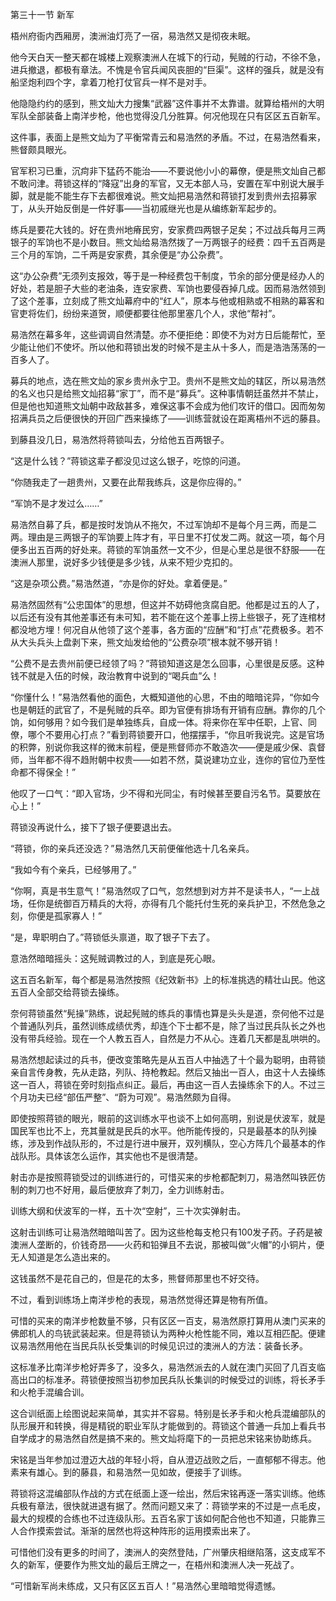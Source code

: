 

第三十一节 新军

梧州府衙内西厢房，澳洲油灯亮了一宿，易浩然又是彻夜未眠。

他今天白天一整天都在城楼上观察澳洲人在城下的行动，髡贼的行动，不徐不急，进兵撤退，都极有章法。不愧是令官兵闻风丧胆的“巨渠”。这样的强兵，就是没有船坚炮利四个字，拿着刀枪打仗官兵一样不是对手。

他隐隐约约的感到，熊文灿大力搜集“武器”这件事并不太靠谱。就算给梧州的大明军队全部装备上南洋步枪，他也觉得没几分胜算。何况他现在只有区区五百新军。

这件事，表面上是熊文灿为了平衡常青云和易浩然的矛盾。不过，在易浩然看来，熊督颇具眼光。

官军积习已重，沉疴非下猛药不能治――不要说他小小的幕僚，便是熊文灿自己都不敢问津。蒋锁这样的“降寇”出身的军官，又无本部人马，安置在军中别说大展手脚，就是能不能生存下去都很难说。熊文灿把易浩然和蒋锁打发到贵州去招募家丁，从头开始反倒是一件好事――当初戚继光也是从编练新军起步的。

练兵是要花大钱的。好在贵州地瘠民穷，安家费四两银子足矣；不过战兵每月三两银子的军饷也不是小数目。熊文灿给易浩然拨了一万两银子的经费：四千五百两是三个月的军饷，二千两是安家费，其余便是“办公杂费”。

这“办公杂费”无须列支报效，等于是一种经费包干制度，节余的部分便是经办人的好处，若是胆子大些的老油条，连安家费、军饷也要侵吞掉几成。因而易浩然领到了这个差事，立刻成了熊文灿幕府中的“红人”，原本与他或相熟或不相熟的幕客和官吏将佐们，纷纷来道贺，顺便都要往他那里塞几个人，求他“帮衬”。

易浩然在幕多年，这些调调自然清楚。亦不便拒绝：即使不为对方日后能帮忙，至少能让他们不使坏。所以他和蒋锁出发的时候不是主从十多人，而是浩浩荡荡的一百多人了。

募兵的地点，选在熊文灿的家乡贵州永宁卫。贵州不是熊文灿的辖区，所以易浩然的名义也只是给熊文灿招募“家丁”，而不是“募兵”。这种事情朝廷虽然并不禁止，但是他也知道熊文灿朝中政敌甚多，难保这事不会成为他们攻讦的借口。因而匆匆招满兵员之后便很快的开回广西来操练了――训练营就设在距离梧州不远的藤县。

到藤县没几日，易浩然将蒋锁叫去，分给他五百两银子。

“这是什么钱？”蒋锁这辈子都没见过这么银子，吃惊的问道。

“你随我走了一趟贵州，又要在此帮我练兵，这是你应得的。”

“军饷不是才发过么……”

易浩然自募了兵，都是按时发饷从不拖欠，不过军饷却不是每个月三两，而是二两。理由是三两银子的军饷要上阵才有，平日里不打仗发二两。就这一项，每个月便多出五百两的好处来。蒋锁的军饷虽然一文不少，但是心里总是很不舒服――在澳洲人那里，说好多少钱便是多少钱，从来不短少克扣的。

“这是杂项公费。”易浩然道，“亦是你的好处。拿着便是。”

易浩然固然有“公忠国体”的思想，但这并不妨碍他贪腐自肥。他都是过五的人了，以后还有没有其他差事还有未可知，若不能在这个差事上捞上些银子，死了连棺材都没地方埋！何况自从他领了这个差事，各方面的“应酬”和“打点”花费极多。若不从大头兵头上盘剥下来，熊文灿发给他的“公费杂项”根本就不够开销！

“公费不是去贵州前便已经领了吗？”蒋锁知道这是怎么回事，心里很是反感。这种钱不就是入伍的时候，政治教育中说到的“喝兵血”么！

“你懂什么！”易浩然看他的面色，大概知道他的心思，不由的暗暗诧异，“你如今也是朝廷的武官了，不是髡贼的兵卒。即为官便有排场有开销有应酬。靠你的几个饷，如何够用？如今我们是单独练兵，自成一体。将来你在军中任职，上官、同僚，哪个不要用心打点？”看到蒋锁要开口，他摆摆手，“你且听我说完。这是官场的积弊，别说你我这样的微末前程，便是熊督师亦不敢造次――便是戚少保、袁督师，当年都不得不趋附朝中权贵――如若不然，莫说建功立业，连你的官位乃至性命都不得保全！”

他叹了一口气：“即入官场，少不得和光同尘，有时候甚至要自污名节。莫要放在心上！”

蒋锁没再说什么，接下了银子便要退出去。

“蒋锁，你的亲兵还没选？”易浩然几天前便催他选十几名亲兵。

“我如今有个亲兵，已经够用了。”

“你啊，真是书生意气！”易浩然叹了口气，忽然想到对方并不是读书人，“一上战场，任你是统御百万精兵的大将，亦得有几个能托付生死的亲兵护卫，不然危急之刻，你便是孤家寡人！”

“是，卑职明白了。”蒋锁低头禀道，取了银子下去了。

意浩然暗暗摇头：这髡贼调教过的人，到底是死心眼。

这五百名新军，每个都是易浩然按照《纪效新书》上的标准挑选的精壮山民。他这五百人全部交给蒋锁去操练。

奈何蒋锁虽然“髡操”熟练，说起髡贼的练兵的事情也算是头头是道，奈何他不过是个普通队列兵，虽然训练成绩优秀，却连个下士都不是，除了当过民兵队长之外也没有带兵经验。现在一个人教五百人，自然是力不从心。连着几天都是乱哄哄的。

易浩然想起读过的兵书，便改变策略先是从五百人中抽选了十个最为聪明，由蒋锁亲自言传身教，先从走路，列队、持枪教起。然后又抽出一百人，由这十人去操练这一百人，蒋锁在旁时刻指点纠正。最后，再由这一百人去操练余下的人。不过三个月功夫已经“部伍严整”、“蔚为可观”。易浩然颇为自得。

即使按照蒋锁的眼光，眼前的这训练水平也谈不上如何高明，别说是伏波军，就是国民军也比不上，充其量就是民兵的水平。他所能传授的，只是最基本的队列操练，涉及到作战队形的，不过是行进中展开，双列横队，空心方阵几个最基本的作战队形。具体该怎么运作，其实他也不是很清楚。

射击亦是按照蒋锁受过的训练进行的，可惜买来的步枪都配刺刀，易浩然叫铁匠仿制的刺刀也不好用，最后便放弃了刺刀，全力训练射击。

训练大纲和伏波军的一样，五十次“空射”，三十次实弹射击。

这射击训练可让易浩然暗暗叫苦了。因为这些枪每支枪只有100发子药。子药是被澳洲人垄断的，价钱奇昂――火药和铅弹且不去说，那被叫做“火帽”的小铜片，便无人知道是怎么造出来的。

这钱虽然不是花自己的，但是花的太多，熊督师那里也不好交待。

不过，看到训练场上南洋步枪的表现，易浩然觉得还算是物有所值。

可惜的买来的南洋步枪数量不够，只有区区一百支，易浩然原打算用从澳门买来的佛郎机人的鸟铳武装起来。但是蒋锁认为两种火枪性能不同，难以互相匹配。便建议易浩然用他在当民兵队长受集训的时候见识过的澳洲人的方法：装备长矛。

这标准矛比南洋步枪好弄多了，没多久，易浩然派去的人就在澳门买回了几百支临高出口的标准矛。蒋锁便按照当初参加民兵队长集训的时候受过的训练，将长矛手和火枪手混编合训。

这合训纸面上绘图说起来简单，其实并不容易。特别是长矛手和火枪兵混编部队的队形展开和转换，得是精锐的职业军队才能做到的。蒋锁这个普通一兵加上看兵书自学成才的易浩然自然是搞不来的。熊文灿将麾下的一员把总宋铭来协助练兵。

宋铭是当年参加过澄迈大战的年轻小将，自从澄迈战败之后，一直郁郁不得志。他素来有雄心。到的藤县，和易浩然一见如故，便接手了训练。

蒋锁将这混编部队作战的方式在纸面上逐一绘出，然后宋铭再逐一落实训练。他练兵极有章法，很快就进退有据了。然而问题又来了：蒋锁学来的不过是一点毛皮，最大的规模的合练也不过连级队形。五百名家丁该如何配合他也不知道，只能靠三人合作摸索尝试。渐渐的居然也将这种阵形的运用摸索出来了。

可惜他们没有更多的时间了，澳洲人的突然登陆，广州肇庆相继陷落，这支成军不久的新军，便要作为熊文灿的最后王牌之一，在梧州和澳洲人决一死战了。

“可惜新军尚未练成，又只有区区五百人！”易浩然心里暗暗觉得遗憾。


